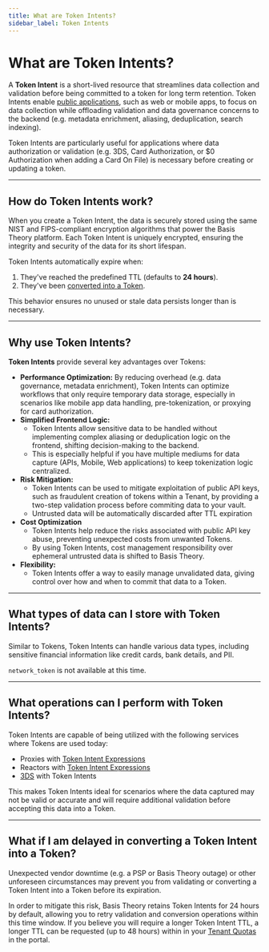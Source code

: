 ```yaml
---
title: What are Token Intents?
sidebar_label: Token Intents
---
```



# What are Token Intents?

A **Token Intent** is a short-lived resource that streamlines data collection and validation before being committed to a token for long term retention.
Token Intents enable [public applications](/docs/concepts/access-controls#what-are-applications), such as web or mobile apps,
to focus on data collection while offloading validation and data governance concerns to the backend (e.g. metadata enrichment, aliasing, deduplication, search indexing).

Token Intents are particularly useful for applications where data authorization or validation (e.g. 3DS, Card Authorization, or $0 Authorization when adding a Card On File) is necessary before creating or updating a token.

---

## How do Token Intents work?

When you create a Token Intent, the data is securely stored using the same NIST and FIPS-compliant encryption algorithms that power the Basis Theory platform.
Each Token Intent is uniquely encrypted, ensuring the integrity and security of the data for its short lifespan.

Token Intents automatically expire when:

1. They've reached the predefined TTL (defaults to **24 hours**).
2. They've been [converted into a Token](/docs/api/tokens/token-intents#convert-token-intent-to-token).

This behavior ensures no unused or stale data persists longer than is necessary.

---

## Why use Token Intents?

**Token Intents** provide several key advantages over Tokens:

- **Performance Optimization:** By reducing overhead (e.g. data governance, metadata enrichment), Token Intents can optimize workflows that only require temporary data storage, especially in scenarios like mobile app data handling, pre-tokenization, or proxying for card authorization.
- **Simplified Frontend Logic:**
  - Token Intents allow sensitive data to be handled without implementing complex aliasing or deduplication logic on the frontend, shifting decision-making to the backend.
  - This is especially helpful if you have multiple mediums for data capture (APIs, Mobile, Web applications) to keep tokenization logic centralized.
- **Risk Mitigation:**
  - Token Intents can be used to mitigate exploitation of public API keys, such as fraudulent creation of tokens within a Tenant, by providing a two-step validation process before commiting data to your vault.
  - Untrusted data will be automatically discarded after TTL expiration
- **Cost Optimization**
  - Token Intents help reduce the risks associated with public API key abuse, preventing unexpected costs from unwanted Tokens.
  - By using Token Intents, cost management responsibility over ephemeral untrusted data is shifted to Basis Theory.
- **Flexibility:**
  - Token Intents offer a way to easily manage unvalidated data, giving control over how and when to commit that data to a Token.

---

## What types of data can I store with Token Intents?

Similar to Tokens, Token Intents can handle various data types, including sensitive financial information like credit cards, bank details, and PII.

<Alert>`network_token` is not available at this time.</Alert>

---

## What operations can I perform with Token Intents?

Token Intents are capable of being utilized with the following services where Tokens are used today:

- Proxies with [Token Intent Expressions](/docs/expressions/detokenization)
- Reactors with [Token Intent Expressions](/docs/expressions/detokenization)
- [3DS](/docs/api/3ds/sessions) with Token Intents

This makes Token Intents ideal for scenarios where the data captured may not be valid or accurate and will require additional validation before accepting this data into a Token.

---

## What if I am delayed in converting a Token Intent into a Token?

Unexpected vendor downtime (e.g. a PSP or Basis Theory outage) or other unforeseen circumstances may prevent you from validating or converting a Token Intent into a Token before its expiration.

In order to mitigate this risk, Basis Theory retains Token Intents for 24 hours by default, allowing you to retry validation and conversion operations within this time window.
If you believe you will require a longer Token Intent TTL, a longer TTL can be requested (up to 48 hours) within in your [Tenant Quotas](/docs/api/rate-limits#default-quotas) in the portal.
